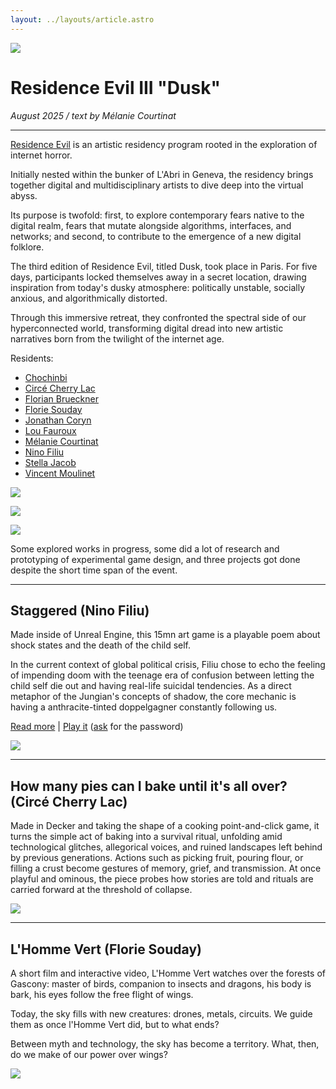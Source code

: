 ---
layout: ../layouts/article.astro
---

![](../assets/dusk/cards.jpg)

# Residence Evil III "Dusk"

_August 2025 / text by Mélanie Courtinat_

---

[Residence Evil](https://residenceevil.ch/) is an artistic residency program rooted in the exploration of internet horror.

Initially nested within the bunker of L'Abri in Geneva, the residency brings together digital and multidisciplinary artists to dive deep into the virtual abyss.

Its purpose is twofold: first, to explore contemporary fears native to the digital realm, fears that mutate alongside algorithms, interfaces, and networks; and second, to contribute to the emergence of a new digital folklore.

The third edition of Residence Evil, titled Dusk, took place in Paris. For five days, participants locked themselves away in a secret location, drawing inspiration from today's dusky atmosphere: politically unstable, socially anxious, and algorithmically distorted.

Through this immersive retreat, they confronted the spectral side of our hyperconnected world, transforming digital dread into new artistic narratives born from the twilight of the internet age.

Residents:

- [Chochinbi](https://www.instagram.com/chochinbi/)
- [Circé Cherry Lac](https://www.instagram.com/beautyschool.dropper/)
- [Florian Brueckner](https://linktr.ee/bloomingbridges)
- [Florie Souday](https://www.instagram.com/floriesouday/)
- [Jonathan Coryn](https://corjn.com/)
- [Lou Fauroux](https://fr.wikipedia.org/wiki/Lou_Fauroux)
- [Mélanie Courtinat](https://melaniecourtinat.com/)
- [Nino Filiu](https://ninofiliu.com/)
- [Stella Jacob](https://stellaykv.net/)
- [Vincent Moulinet](https://vincentmoulinet.com/)

![](../assets/dusk/brainrot.jpg)

![](../assets/dusk/pie.jpg)

![](../assets/dusk/us.jpg)

Some explored works in progress, some did a lot of research and prototyping of experimental game design, and three projects got done despite the short time span of the event.

---

## Staggered (Nino Filiu)

Made inside of Unreal Engine, this 15mn art game is a playable poem about shock states and the death of the child self.

In the current context of global political crisis, Filiu chose to echo the feeling of impending doom with the teenage era of confusion between letting the child self die out and having real-life suicidal tendencies. As a direct metaphor of the Jungian's concepts of shadow, the core mechanic is having a anthracite-tinted doppelgagner constantly following us.

[Read more](https://ninofiliu.com/staggered/) | [Play it](https://ninofiliu.itch.io/staggered) ([ask](https://www.instagram.com/nino.filiu/) for the password)

![](../assets/dusk/staggered.png)

---

## How many pies can I bake until it's all over? (Circé Cherry Lac)

Made in Decker and taking the shape of a cooking point-and-click game, it turns the simple act of baking into a survival ritual, unfolding amid technological glitches, allegorical voices, and ruined landscapes left behind by previous generations. Actions such as picking fruit, pouring flour, or filling a crust become gestures of memory, grief, and transmission. At once playful and ominous, the piece probes how stories are told and rituals are carried forward at the threshold of collapse.

![](../assets/dusk/pies.jpg)

---

## L'Homme Vert (Florie Souday)

A short film and interactive video, L'Homme Vert watches over the forests of Gascony: master of birds, companion to insects and dragons, his body is bark, his eyes follow the free flight of wings.

Today, the sky fills with new creatures: drones, metals, circuits. We guide them as once l'Homme Vert did, but to what ends?

Between myth and technology, the sky has become a territory. What, then, do we make of our power over wings?

![](../assets/dusk/l_homme_vert.jpg)
